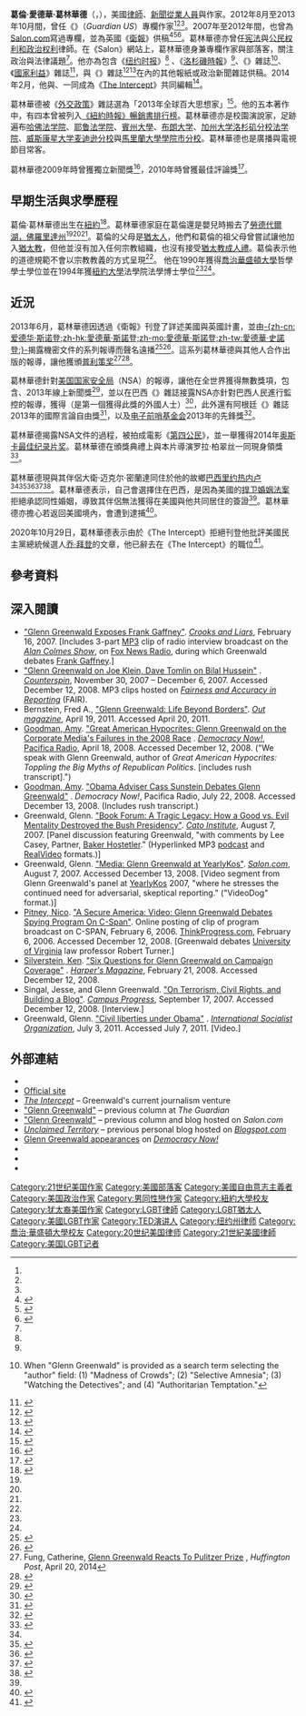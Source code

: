 {{noteTA
|T=zh-tw:葛倫·葛林華德;zh-cn:格伦·格林沃尔德;zh-hant:格倫·格林華德;zh-hk:格倫·格連韋特;
|1=zh-tw:葛倫;zh-cn:格伦;zh-hk:格倫;zh-hant:格倫;
|2=zh-tw:葛林華德;zh-cn:格林沃尔德;zh-hant:格林華德;zh-hk:格連韋特;
|3=zh-hans:普利策; zh-hant:普立茲;
|4=zh-hans:在线;zh-hant:線上;
}}
{{Infobox writer
| name          = 葛倫·葛林華德<br><small>Glenn Greenwald</small>
| image         = Glenn Greenwald 2014-01-20 001.jpg
| alt           = 
| caption       = Greenwald in 2014
| pseudonym     = 
| birth_name    = Glenn Edward Greenwald<ref name="SltZJ" />
| birth_date    = {{birth date and age|1967|03|06|mf=yes}}
| birth_place   = {{USA}}[[纽约州|纽约州]][[纽约|纽约]]
| death_date    = 
| death_place   = 
| occupation    = [[律師|律師]]<br />[[新聞從業員|新聞從業人員]]<br />作家
<!-- 未知參數 | employer      = [[First_Look_Media|First Look Media]] -->
| nationality   = {{USA}}
| residence     = {{BRA}}[[里约热内卢|里约热内卢]]
| alma_mater    = {{nowrap|[[喬治華盛頓大學|喬治華盛頓大學]] <small>（[[文学士|B.A.]]）</small><br />[[纽约大学|纽约大学]] <small>（[[法律博士|J.D.]]）</small>}}
| genre         = [[非虛構作品|非虛構作品]]、政治與法律評論
| subjects      = [[美国政治|美国政治]]、法律
| notable_works = 《[[第四公民|第四公民]]》<br />''[[How_Would_a_Patriot_Act?|How Would a Patriot Act?]]''<br />''[[A_Tragic_Legacy|A Tragic Legacy]]''<br />《{{tsl|en|No Place to Hide (Greenwald book)|政府正在監控你：史諾登揭密}}》
| partner       = David Michael Miranda
| website       = {{URL|glenngreenwald.net|GlennGreenwald.net}}
}}
'''葛倫·愛德華·葛林華德'''（{{lang-en|Glenn Edward Greenwald}}，{{bd|1967年|3月6日}}），美國[[律師|律師]]、[[新聞從業員|新聞從業人員]]與作家。2012年8月至2013年10月間，曾任《{{tsl|en|Guardian US|美國衛報}}》（''Guardian US''）專欄作家<ref name="Carr2012" /><ref name="Salon071912" /><ref name="GreenGuard" />。2007年至2012年間，也曾為[[Salon.com|Salon.com]]寫過專欄，並為英國《[[衛報|衛報]]》供稿<ref>{{cite news |url=http://www.guardian.co.uk/commentisfree/2011/dec/14/bradley-manning-deserves-a-medal |location=London |work=The Guardian |first=Glenn |last=Greenwald |title=Bradley Manning deserves a medal |date=2011-12-14 |accessdate=2015-08-07 |archive-date=2013-07-12 |archive-url=https://web.archive.org/web/20130712074531/http://www.guardian.co.uk/commentisfree/2011/dec/14/bradley-manning-deserves-a-medal |dead-url=no }}</ref><ref>{{cite news |url=http://www.guardian.co.uk/commentisfree/cifamerica/2011/jul/21/barack-obama-social-security-cuts |location=London |work=The Guardian |first=Glenn |last=Greenwald |title=Barack Obama is gutting the core principles of the Democratic party |date=2011-07-21 |accessdate=2015-08-07 |archive-date=2013-02-04 |archive-url=https://web.archive.org/web/20130204042207/http://www.guardian.co.uk/commentisfree/cifamerica/2011/jul/21/barack-obama-social-security-cuts |dead-url=no }}</ref><ref>{{cite news |url=http://www.guardian.co.uk/commentisfree/cifamerica/2011/oct/07/cia-impunity-torture-tapes |location=London |work=The Guardian |first=Glenn |last=Greenwald |title=The CIA's impunity on 'torture tapes' |date=2011-10-07 |accessdate=2015-08-07 |archive-date=2013-03-13 |archive-url=https://web.archive.org/web/20130313040231/http://www.guardian.co.uk/commentisfree/cifamerica/2011/oct/07/cia-impunity-torture-tapes |dead-url=no }}</ref>。葛林華德亦曾任[[宪法|宪法]]與[[公民权利和政治权利|公民权利和政治权利]]律師。在《Salon》網站上，葛林華德身兼專欄作家與部落客，關注政治與法律議題<ref name=SalonProfile />。他亦為包含《[[纽约时报|纽约时报]]》<ref name="NYT20090428"/><!-- <ref name="NYT20090223"/><ref name="NYT20090317"/> -->、《[[洛杉磯時報|洛杉磯時報]]》<ref name=LaTimes />、《{{tsl|en|The American Conservative|美國保守派}}》雜誌<ref name=TAC>{{cite web |title=Author Search: Glenn Greenwald |url=http://www.amconmag.com/search.html?v&m=3&author=Glenn+Greenwald&start=0&end=25 |work=[[The_American_Conservative|The American Conservative]] |accessdate=2008-12-14 |archive-url=https://web.archive.org/web/20090120215734/http://www.amconmag.com/search.html?v&m=3&author=Glenn+Greenwald&start=0&end=25 |archive-date=2009-01-20 |dead-url=yes }} When "Glenn Greenwald" is provided as a search term selecting the "author" field: (1) "Madness of Crowds"; (2) "Selective Amnesia"; (3) "Watching the Detectives"; and (4) "Authoritarian Temptation."</ref>、《[[國家利益_(雜誌)|國家利益]]》雜誌<ref name=NIO>{{cite web |first=Glenn |last=Greenwald |title=The Perilous Punditocracy |url=http://www.nationalinterest.org/Article.aspx?id=17444 |work=[[The_National_Interest|The National Interest]] |publisher=[[The_Nixon_Center|The Nixon Center]] |date=2008-04-25 |accessdate=2008-12-14 |archive-url=https://web.archive.org/web/20081210150825/http://www.nationalinterest.org/Article.aspx?id=17444 |archive-date=2008-12-10 |dead-url=yes }}</ref>，與《{{tsl|en|In These Times|當今時代}}》雜誌<ref name=ITT>{{cite web |first=Glenn |last=Greenwald |title=Author Profile:Glenn Greenwald |url=http://www.inthesetimes.com/community/profile/3753 |work=[[In_These_Times|In These Times]] |date=2006-07-21 |accessdate=2008-12-14 |archive-date=2015-09-30 |archive-url=https://web.archive.org/web/20150930071756/http://inthesetimes.com/community/profile/3753 |dead-url=no }}</ref><ref name=Rechecking>{{cite journal |first=Glenn |last=Greenwald |title=Rechecking the Balance of Powers |url=http://www.inthesetimes.com/article/2730/rechecking_the_balance_of_powers |journal=[[In_These_Times|In These Times]] |volume=30 |issue=8 |date=2006-07-21 |accessdate=2008-12-14 |archive-date=2009-02-13 |archive-url=https://web.archive.org/web/20090213113146/http://www.inthesetimes.com/article/2730/rechecking_the_balance_of_powers/ |dead-url=no }}</ref>在內的其他報紙或政治新聞雜誌供稿。2014年2月，他與{{tsl|en|Laura Poitras|罗拉·柏翠丝}}、{{tsl|en|Jeremy Scahill|杰里米·斯卡希尔|-{zh-cn:杰里米·斯卡希尔;zh-tw:傑瑞米·史卡希爾;zh-hk:謝洛美·史卡希}-}}一同成為《[[The_Intercept|The Intercept]]》共同編輯<ref name=TI>{{cite web |url=https://firstlook.org/theintercept/staff/ |title=Staff – The Intercept |accessdate=2014-01-08 |archive-date=2015-08-13 |archive-url=https://web.archive.org/web/20150813182606/https://firstlook.org/theintercept/staff/ |dead-url=yes }}</ref>。

葛林華德被《[[外交政策_(杂志)|外交政策]]》雜誌選為「2013年全球百大思想家」<ref>{{cite web |url=http://www.foreignpolicy.com/2013_global_thinkers/public/greenwald |title=The Leading Global Thinkers of 2013 |publisher=Foreign Policy |date= |accessdate=2014-06-29 |archive-date=2014-11-08 |archive-url=https://web.archive.org/web/20141108140903/http://www.foreignpolicy.com/2013_global_thinkers/public/greenwald |dead-url=no }}</ref>。他的五本著作中，有四本曾被列入[[紐約時報暢銷書榜|《紐約時報》暢銷書排行榜]]。葛林華德亦是校園演說家，足跡遍布[[哈佛法学院|哈佛法学院]]、[[耶鲁法学院|耶鲁法学院]]、[[宾夕法尼亚大学|賓州大學]]、[[布朗大学|布朗大学]]、[[加州大学洛杉矶分校法学院|加州大学洛杉矶分校法学院]]、[[威斯康星大学麦迪逊分校|威斯康星大学麦迪逊分校]]與[[馬里蘭大學學院市分校|馬里蘭大學學院市分校]]。葛林華德也是廣播與電視節目常客。

葛林華德2009年時曾獲{{tsl|en|Izzy Award|依奇獎}}獨立新聞獎<ref name="Ithaca Award">{{cite web |url=http://www.ithaca.edu/news/release.php?id=2646 |title=Glenn Greenwald And Amy Goodman Share Inaugural Izzy Award For Independent Media |work=Ithaca News Release |publisher=[[Ithaca_College|Ithaca College]] |date=2009-03-05 |accessdate=2009-03-12 |deadurl=yes |archiveurl=https://web.archive.org/web/20090305151154/http://www.ithaca.edu/news/release.php?id=2646 |archivedate=2009-03-05 }}</ref>，2010年時曾獲{{tsl|en|Online News Association|線上新聞協會|線上新聞協會獎}}最佳評論獎<ref name="OJA Award">{{cite web |url=http://conference.journalists.org/2010conference/2010/10/30/online-journalism-awards-honor-the-best-of-the-best |title=Online Journalism Awards, 2010 |publisher=[[Online_Journalism_Awards|Online Journalism Awards]] |date=2010-10-31 |accessdate=2010-10-31 |archive-date=2010-11-01 |archive-url=https://web.archive.org/web/20101101163416/http://conference.journalists.org/2010conference/2010/10/30/online-journalism-awards-honor-the-best-of-the-best/ |dead-url=no }}</ref>。

== 早期生活與求學歷程 ==
葛倫·葛林華德出生在[[紐約|紐約]]<ref>{{cite news|url=http://articles.sun-sentinel.com/1985-03-13/news/8501090703_1_greenwald-council-member-condos|work=Sun Sentinel|first=Gary|last=Stein|title=At 18, Future Holds Promise|date=1985-03-13|accessdate=2019-08-19|archive-date=2016-03-03|archive-url=https://web.archive.org/web/20160303194619/http://articles.sun-sentinel.com/1985-03-13/news/8501090703_1_greenwald-council-member-condos|dead-url=yes}}</ref>。葛林華德家庭在葛倫還是嬰兒時搬去了[[劳德代尔湖_(佛罗里达州)|勞德代爾湖，佛羅里達州]]<ref name="SalonProfile" /><ref name="GreenwaldResponse"/><ref name="Buzzfeed" />。葛倫的父母是[[猶太人|猶太人]]，他們和葛倫的祖父母曾嘗試讓他加入[[猶太教|猶太教]]，但他並沒有加入任何宗教組織，也沒有接受[[猶太教成人禮|猶太教成人禮]]。葛倫表示他的道德規範不會以宗教教義的方式呈現<ref name="mxPKN" />。 他在1990年獲得[[喬治華盛頓大學|喬治華盛頓大學]]哲學學士學位並在1994年獲[[紐約大學|紐約大學]]法學院法學博士學位<ref name="SalonProfile" /><ref name="Buzzfeed" />。

== 近況 ==
2013年6月，葛林華德因透過《衛報》刊登了詳述美國與英國{{tsl|en|Global surveillance|全球監測}}計畫，並由[[爱德华·斯诺登|-{zh-cn:爱德华·斯诺登;zh-hk:愛德華·斯諾登;zh-mo:愛德華·斯諾登;zh-tw:愛德華·史諾登;}-]]揭露機密文件的系列報導而聲名遠播<ref>{{cite news |url=http://www.huffingtonpost.com/2013/08/07/glenn-greenwald-edward-snowden-documents_n_3716424.html?utm_hp_ref=media |work=[[Huffington_Post|Huffington Post]] |last=Boadle |first=Anthony |title=Glenn Greenwald: Snowden Gave Me 15-20,000 Classified Documents |date=August 6, 2013 |accessdate=August 9, 2013 |archive-date=2017-01-29 |archive-url=https://web.archive.org/web/20170129153519/http://www.huffingtonpost.com/2013/08/07/glenn-greenwald-edward-snowden-documents_n_3716424.html?utm_hp_ref=media |dead-url=no }}</ref><ref>{{cite news |url=http://www.theguardian.com/commentisfree/2013/aug/18/david-miranda-detained-uk-nsa |location=London |work=The Guardian |first=Glenn |last=Greenwald |title=Glenn Greenwald: detaining my partner was a failed attempt at intimidation |date=2013-08-19 |accessdate=2015-08-07 |archive-date=2021-05-06 |archive-url=https://web.archive.org/web/20210506171144/http://www.theguardian.com/commentisfree/2013/aug/18/david-miranda-detained-uk-nsa |dead-url=no }}</ref>。這系列葛林華德與其他人合作出版的報導，讓他獲頒[[普利策奖|普利策奖]]{{tsl|en|Pulitzer Prize for Public Service|普立茲獎公共服務獎|公共服務獎}}<ref>Fung, Catherine, [http://www.huffingtonpost.com/2014/04/20/glenn-greenwald-pulitzer-reliable-sources_n_5182297.html Glenn Greenwald Reacts To Pulitzer Prize] {{Wayback|url=http://www.huffingtonpost.com/2014/04/20/glenn-greenwald-pulitzer-reliable-sources_n_5182297.html |date=20170316221051 }}, ''Huffington Post'', April 20, 2014</ref><ref name="pulitzer prize">{{cite press release |url=http://www.theguardian.com/media/2014/apr/14/guardian-washington-post-pulitzer-nsa-revelations |title=Guardian and Washington Post win Pulitzer prize for NSA revelations |date=2014-04-14 |access-date=2015-08-07 |archive-date=2021-05-06 |archive-url=https://web.archive.org/web/20210506164448/https://www.theguardian.com/media/2014/apr/14/guardian-washington-post-pulitzer-nsa-revelations |dead-url=no }}</ref>。

葛林華德針對[[美国国家安全局|美国国家安全局]]（NSA）的報導，讓他在全世界獲得無數獎項，包含{{tsl|en|George Polk Awads|乔治·波尔克奖|-{zh-hans:乔治·波尔克奖;zh-tw:喬治·潑克獎;zh-hk:佐治·伯格獎}-}}{{tsl|en|George Polk Awards|國家安全報導獎}}、2013年線上新聞獎<ref>{{cite news |author=Martin Pengelly in New York |url=http://www.theguardian.com/media/2013/oct/20/guardian-nsa-files-online-journalism-awards |title=Guardian wins two online journalism awards for NSA Files reporting |publisher=theguardian.com |date= |accessdate=2014-06-29 |archive-date=2021-03-08 |archive-url=https://web.archive.org/web/20210308185350/https://www.theguardian.com/media/2013/oct/20/guardian-nsa-files-online-journalism-awards |dead-url=no }}</ref>，並以在巴西《{{tsl|en|O Globo}}》雜誌接露NSA亦針對巴西人民進行監控的報導，獲得{{tsl|en|Esso Journalism Award|艾索新聞獎|-{zh-hant:艾索新聞獎;zh-hans:埃索新闻奖;}-}}（是第一個獲得此獎的外國人士）<ref>{{cite web |url=http://www.premioesso.com.br/site/noticias/release_2013_04.aspx |title=PrÃªmio Esso de Jornalismo 2013 |publisher=Premioesso.com.br |date= |accessdate=2014-06-29 |deadurl=yes |archiveurl=https://web.archive.org/web/20140620055819/http://www.premioesso.com.br/site/noticias/release_2013_04.aspx |archivedate=2014-06-20 }}</ref>，此外還有阿根廷《{{tsl|en|Perfil}}》雜誌2013年的國際言論自由獎<ref>{{cite web |url=http://www.perfil.com/sociedad/Premios-Perfil-a-la-Libertad-de-Expresion-y-la-Inteligencia-2013-20131106-0038.html |title=Premios Perfil a la Libertad de Expresión y la Inteligencia 2013 |publisher=Perfil.com |date= |accessdate=2014-06-29 |archive-date=2014-10-03 |archive-url=https://web.archive.org/web/20141003193717/http://www.perfil.com/sociedad/Premios-Perfil-a-la-Libertad-de-Expresion-y-la-Inteligencia-2013-20131106-0038.html |dead-url=no }}</ref>，以及[[电子前哨基金会|电子前哨基金会]]2013年的先鋒獎<ref>{{cite web |url=https://www.eff.org/awards/pioneer/2013 |title=EFF Pioneer Awards 2013 |publisher=Electronic Frontier Foundation |date=2013-09-19 |accessdate=2014-06-29 |archive-date=2014-06-27 |archive-url=https://web.archive.org/web/20140627032826/https://www.eff.org/awards/pioneer/2013 |dead-url=no }}</ref>。

葛林華德揭露NSA文件的過程，被拍成電影《[[第四公民|第四公民]]》，並一舉獲得2014年[[奥斯卡最佳纪录片奖|奥斯卡最佳纪录片奖]]。葛林華德在頒獎典禮上與本片導演罗拉·柏翠丝一同現身領獎<ref>{{Cite web |url=http://www.newyorker.com/news/amy-davidson/is-citizenfour-worth-celebrating |title=存档副本 |access-date=2015-08-07 |archive-date=2021-01-24 |archive-url=https://web.archive.org/web/20210124070814/https://www.newyorker.com/news/amy-davidson/is-citizenfour-worth-celebrating |dead-url=no }}</ref>。

葛林華德現與其伴侶大衛·迈克尔·密蘭達同住於他的故鄉[[巴西|巴西]][[里约热内卢|里约热内卢]]<ref name=GreenwaldResponse /><ref name="Out.com">{{cite web |url=http://www.out.com/news-commentary/2011/04/18/glenn-greenwald-life-beyond-borders?page=0,0 |title=Glenn Greenwald: Life Beyond Borders |publisher=Out.com |date=2011-04-18 |accessdate=2012-12-09 |archive-date=2013-06-29 |archive-url=https://web.archive.org/web/20130629024717/http://www.out.com/news-commentary/2011/04/18/glenn-greenwald-life-beyond-borders?page=0,0 |dead-url=no }}</ref><ref>{{cite web |url=http://www.listener.co.nz/culture/books/glenn-greenwald-interview |title=Glenn Greenwald interview |work=[[New_Zealand_Listener|New Zealand Listener]] |date=2012-02-04 |accessdate=2012-12-09 |archive-date=2012-08-11 |archive-url=https://web.archive.org/web/20120811000236/http://www.listener.co.nz/culture/books/glenn-greenwald-interview/ |dead-url=no }}</ref><ref name=Silverstein>{{cite news |first=Ken |last=Silverstein |url=http://www.harpers.org/archive/2008/02/hbc-90002466 |title=Six Questions for Glenn Greenwald on Campaign Coverage |work=[[Harper's_Magazine|Harper's Magazine]] |date=2008-02-21 |accessdate=2008-12-15 |archive-date=2009-01-05 |archive-url=https://web.archive.org/web/20090105102304/http://www.harpers.org/archive/2008/02/hbc-90002466 |dead-url=no }}</ref><ref name=GreenwaldAOTPInt>{{cite web |author=Art of The Possible |url=http://www.theartofthepossible.net/2008/05/05/glenn-greenwald-an-interview-with-the-art-of-the-possible |title=Interview with Glenn Greenwald |work=Art of the Possible Blog |date=2006-01-16 |accessdate=2008-12-13 |archive-url=https://web.archive.org/web/20080508160950/http://www.theartofthepossible.net/2008/05/05/glenn-greenwald-an-interview-with-the-art-of-the-possible/ |archive-date=2008-05-08 |dead-url=yes }}</ref>。葛林華德表示，自己會選擇住在巴西，是因為美國的[[捍卫婚姻法案|捍卫婚姻法案]]拒絕承認同性婚姻，導致其伴侶無法獲得在美國與他共同居住的簽證<ref name="Out.com" />。葛林華德亦擔心若返回美國境內，會遭到逮捕<ref name="Ratner">{{cite news |url=http://therealnews.com/t2/index.php?option=com_content&task=view&id=31&Itemid=74&jumival=11896 |work=The Real News Network |first=Michael |last=Ratner |title=Twitter Storm between WikiLeaks and Glenn Greenwald |date=2014-11-04 |accessdate=2015-08-07 |archive-date=2017-01-19 |archive-url=https://web.archive.org/web/20170119045911/http://therealnews.com/t2/index.php?option=com_content&task=view&id=31&Itemid=74&jumival=11896 |dead-url=yes }}</ref>。

2020年10月29日，葛林華德表示由於《The Intercept》拒絕刊登他批評美國民主黨總統候選人[[乔·拜登|乔·拜登]]的文章，他已辭去在《The Intercept》的職位<ref>{{Cite news |url=https://www.rfi.fr/cn/contenu/20201030-%E5%AA%92%E4%BD%93%E6%8B%92%E5%88%8A%E6%89%B9%E6%8B%9C%E7%99%BB%E6%96%87%E7%AB%A0-%E6%99%AE%E7%AB%8B%E5%85%B9%E5%BE%97%E4%B8%BB%E8%91%9B%E6%9E%97%E5%8D%8E%E5%BE%B7%E6%84%A4%E8%80%8C%E7%A6%BB%E8%81%8C |title=媒体拒刊批拜登文章 普立兹得主葛林华德愤而离职 |website=法廣 |date=2020-10-30}}</ref>。

== 參考資料 ==
{{reflist|refs=
<ref name="SalonProfile">{{cite web|url=http://www.salon.com/news/opinion/glenn_greenwald/profile/index.html|title=Glenn Greenwald |publisher=[[Salon.com|Salon.com]]|accessdate=2008-12-13|archiveurl=https://web.archive.org/web/20100215205031/http://www.salon.com/news/opinion/glenn_greenwald/profile/index.html|archivedate=2010-02-15}}</ref>
<ref name="SltZJ">{{cite web |title=Attorney Admissions from January 1, 1985, to Present |url=http://www.ca2.uscourts.gov/Docs/AttAdm/AdmG.pdf |publisher=US Court of Appeals, 2nd Circuit |accessdate=May 24, 2014 |archive-date=2014-08-01 |archive-url=https://web.archive.org/web/20140801220004/http://www.ca2.uscourts.gov/Docs/AttAdm/AdmG.pdf |dead-url=no }}</ref>
<ref name="Carr2012">{{cite news|last=Carr|first=David|url=http://mediadecoder.blogs.nytimes.com/2012/07/19/glenn-greenwald-moves-from-salon-to-guardian-u-s|title=Glenn Greenwald Moves From Salon to Guardian U.S|work=The New York Times|date=July 19, 2012|access-date=April 27, 2019|archive-date=2015-09-20|archive-url=https://web.archive.org/web/20150920164345/http://mediadecoder.blogs.nytimes.com/2012/07/19/glenn-greenwald-moves-from-salon-to-guardian-u-s/|dead-url=no}}</ref>
<ref name="Salon071912">{{cite news|last=Greenwald|first=Glenn|url=http://www.salon.com/2012/07/19/home_news|title=I'll be writing in a new venue beginning next month|date=2012-07-19|publisher=Salon.com|accessdate=2012-12-09|archive-date=2016-01-15|archive-url=https://web.archive.org/web/20160115133943/http://www.salon.com/2012/07/19/home_news/|dead-url=no}}</ref>
<ref name="GreenGuard">{{cite web|url=http://ggsidedocs.blogspot.com.br/2013/10/my-statement-and-guardians.html|title=Glenn Greenwald and the Guardian's statements|date=|publisher=|accessdate=|deadurl=yes|archiveurl=https://web.archive.org/web/20131016043310/http://ggsidedocs.blogspot.com.br/2013/10/my-statement-and-guardians.html|archivedate=October 16, 2013}}</ref>
<ref name="GreenwaldResponse">{{cite web|first=Glenn|last=Greenwald|url=http://glenngreenwald.blogspot.com/2006/07/response-to-right-wing-personal.html|title=Response to Right-wing Personal Attacks: My Law Practice; My Sexual Orientation; Where I Live|work=Unclaimed Territory|date=2006-07-20|accessdate=2007-02-02|archive-date=2007-03-30|archive-url=https://web.archive.org/web/20070330032054/http://glenngreenwald.blogspot.com/2006/07/response-to-right-wing-personal.html|dead-url=no}} In the entry, he describes and sets the record straight about his legal career and related professional and personal matters.</ref>
<ref name="Buzzfeed">{{cite web|author=Jessica Testa|url=https://www.buzzfeed.com/jtes/how-glenn-greenwald-became-glenn-greenwald|title=How Glenn Greenwald Became Glenn Greenwald|publisher=Buzzfeed.com|accessdate=2013-08-21|archive-date=2013-08-17|archive-url=https://web.archive.org/web/20130817104208/http://www.buzzfeed.com/jtes/how-glenn-greenwald-became-glenn-greenwald|dead-url=no}}</ref>
<ref name="mxPKN">{{cite web|title=Glenn Greenwald Was Never Bar Mitzvahed|url=http://www.haaretz.com/jewish/news/1.590894|website=Haaretz|publisher=Haaretz Newspaper|accessdate=4 May 2017|archive-date=2017-05-11|archive-url=https://web.archive.org/web/20170511070230/http://www.haaretz.com/jewish/news/1.590894|dead-url=no}}</ref>
<ref name="NYT20090428">{{cite news|title=What Kind of Democrat Will Specter Be?|url=http://roomfordebate.blogs.nytimes.com/2009/04/28/what-kind-of-democrat-will-specter-be|newspaper=The New York Times|date=2009-04-28|accessdate=2009-04-28|archive-date=2021-03-23|archive-url=https://web.archive.org/web/20210323012654/https://roomfordebate.blogs.nytimes.com/2009/04/28/what-kind-of-democrat-will-specter-be/|dead-url=no}}</ref>
<ref name="LaTimes">{{Cite web |url=https://www.latimes.com/search?q=glenn+greenwald |title=存档副本 |access-date=2019-08-19 |archive-date=2020-02-02 |archive-url=https://web.archive.org/web/20200202121338/https://www.latimes.com/search?q=glenn+greenwald |dead-url=no }}</ref>
}}

== 深入閱讀 ==
<!--BEGIN biblio format. If indent param. is used,  Pls use a colon (:) instead of asterisk (*) for bullet markers in the references list -->
* [https://web.archive.org/web/20150207191324/http://crooksandliars.com/2007/02/16/glenn-greenwald-exposes-frank-gaffney "Glenn Greenwald Exposes Frank Gaffney"].  ''[[Crooks_and_Liars|Crooks and Liars]]'', February 16, 2007.  [Includes 3-part [[MP3|MP3]] clip of radio interview broadcast on the ''[[Alan_Colmes_Show|Alan Colmes Show]]'', on [[Fox_News_Radio|Fox News Radio]], during which Greenwald debates [[Frank_Gaffney|Frank Gaffney]].]
* [http://www.fair.org/index.php?page=3223 "Glenn Greenwald on Joe Klein, Dave Tomlin on Bilal Hussein"] {{Wayback|url=http://www.fair.org/index.php?page=3223 |date=20120908122051 }}.  ''[[Counterspin|Counterspin]]'', November 30, 2007 – December 6, 2007. Accessed December 12, 2008.  MP3 clips hosted on ''[[Fairness_and_Accuracy_in_Reporting|Fairness and Accuracy in Reporting]]'' (FAIR).
* Bernstein, Fred A., [http://www.out.com/detail.asp?page=1&id=30073/ "Glenn Greenwald: Life Beyond Borders"]. ''[[Out_magazine|Out magazine]]'', April 19, 2011. Accessed April 20, 2011.
* [[Amy_Goodman|Goodman, Amy]]. [http://www.democracynow.org/2008/4/18/great_american_hypocrites_glenn_greenwald_on "Great American Hypocrites: Glenn Greenwald on the Corporate Media's Failures in the 2008 Race] {{Wayback|url=http://www.democracynow.org/2008/4/18/great_american_hypocrites_glenn_greenwald_on |date=20081210015722 }}.  ''[[Democracy_Now!|Democracy Now!]]'', [[Pacifica_Radio|Pacifica Radio]], April 18, 2008.  Accessed December 12, 2008.  ("We speak with Glenn Greenwald, author of ''Great American Hypocrites: Toppling the Big Myths of Republican Politics''. [includes rush transcript].")
* [[Amy_Goodman|Goodman, Amy]].  [http://www.democracynow.org/2008/7/22/obama_adviser_cass_sunstein_debates_glenn "Obama Adviser Cass Sunstein Debates Glenn Greenwald"] {{Wayback|url=http://www.democracynow.org/2008/7/22/obama_adviser_cass_sunstein_debates_glenn |date=20210429172314 }}.  ''Democracy Now!'', Pacifica Radio, July 22, 2008.  Accessed December 13, 2008.  (Includes rush transcript.)
* Greenwald, Glenn.  [https://web.archive.org/web/20121117023218/http://www.cato.org/event.php?eventid=3927 "Book Forum: A Tragic Legacy: How a Good vs. Evil Mentality Destroyed the Bush Presidency"].  ''[[Cato_Institute|Cato Institute]]'', August 7, 2007.  [Panel discussion featuring Greenwald, "with comments by Lee Casey, Partner, [[Baker_Hostetler|Baker Hostetler]]."  (Hyperlinked MP3 [[podcast|podcast]] and [[RealVideo|RealVideo]] formats.)]
* Greenwald, Glenn.  [https://web.archive.org/web/20070929144558/http://www.salon.com/ent/video_dog/media/2007/08/07/greenwald_yearlykos/index.html "Media: Glenn Greenwald at YearlyKos"].  ''[[Salon.com|Salon.com]]'', August 7, 2007.  Accessed December 13, 2008.  [Video segment from Glenn Greenwald's panel at [[YearlyKos|YearlyKos]] 2007, "where he stresses the continued need for adversarial, skeptical reporting." ("VideoDog" format.)]
* [[Nico_Pitney|Pitney, Nico]].  [https://web.archive.org/web/20091123075006/http://thinkprogress.org/2006/02/06/video-glenn-greenwald-debates-spying-program-on-c-span/ "A Secure America: Video: Glenn Greenwald Debates Spying Program On C-Span"].  Online posting of clip of program broadcast on C-SPAN, February 6, 2006.  [[Center_for_American_Progress|ThinkProgress.com]], February 6, 2006.  Accessed December 12, 2008.  [Greenwald debates [[University_of_Virginia|University of Virginia]] law professor Robert Turner.]
* [[Ken_Silverstein|Silverstein, Ken]].  [http://harpers.org/archive/2008/02/hbc-90002466 "Six Questions for Glenn Greenwald on Campaign Coverage"] {{Wayback|url=http://harpers.org/archive/2008/02/hbc-90002466 |date=20120616143537 }}. ''[[Harper's_Magazine|Harper's Magazine]]'', February 21, 2008.  Accessed December 12, 2008.
* Singal, Jesse, and Glenn Greenwald.  [https://archive.is/20130414092200/http://campusprogress.org/5mw/1931/glenn-greenwald "On Terrorism, Civil Rights, and Building a Blog"].  ''[[Campus_Progress|Campus Progress]]'', September 17, 2007.  Accessed December 12, 2008.  [Interview.]
* Greenwald, Glenn. [http://vimeo.com/26082055 "Civil liberties under Obama"] {{Wayback|url=http://vimeo.com/26082055 |date=20110818061524 }}. ''[[International_Socialist_Organization|International Socialist Organization]]'', July 3, 2011. Accessed July 7, 2011. [Video.]
<!-- END biblio format style -->

== 外部連結 ==
* {{Twitter|ggreenwald|Glenn Greenwald}}
* [http://glenngreenwald.net/ Official site] {{Wayback|url=http://glenngreenwald.net/ |date=20210217153406 }}
* [https://firstlook.org/theintercept/ ''The Intercept''] {{Wayback|url=https://firstlook.org/theintercept/ |date=20150823180315 }} – Greenwald's current journalism venture
* [http://www.guardian.co.uk/profile/glenn-greenwald "Glenn Greenwald"] {{Wayback|url=http://www.guardian.co.uk/profile/glenn-greenwald |date=20130611034518 }} – previous column at ''The Guardian''
* [http://www.salon.com/writer/glenn_greenwald/ "Glenn Greenwald"] {{Wayback|url=http://www.salon.com/writer/glenn_greenwald/ |date=20140620045912 }} – previous column and blog hosted on ''Salon.com''
* [http://glenngreenwald.blogspot.com/ ''Unclaimed Territory''] {{Wayback|url=http://glenngreenwald.blogspot.com/ |date=20210502192411 }} – previous personal blog hosted on ''[[Blogspot.com|Blogspot.com]]''
* [http://www.democracynow.org/search?query=glenn+greenwald&commit=Search Glenn Greenwald appearances] {{Wayback|url=http://www.democracynow.org/search?query=glenn+greenwald&commit=Search |date=20210226044808 }} on ''[[Democracy_Now!|Democracy Now!]]''
* {{C-SPAN|glenngreenwald}}
* {{IMDb name|3390925}}
* {{TED speaker|glenn_greenwald}}

{{DEFAULTSORT:Greenwald, Glenn}}

[[Category:21世纪美国作家|Category:21世纪美国作家]]
[[Category:美國部落客|Category:美國部落客]]
[[Category:美國自由意志主義者|Category:美國自由意志主義者]]
[[Category:美国政治作家|Category:美国政治作家]]
[[Category:男同性戀作家|Category:男同性戀作家]]
[[Category:紐約大學校友|Category:紐約大學校友]]
[[Category:犹太裔美国作家|Category:犹太裔美国作家]]
[[Category:LGBT律師|Category:LGBT律師]]
[[Category:LGBT猶太人|Category:LGBT猶太人]]
[[Category:美國LGBT作家|Category:美國LGBT作家]]
[[Category:TED演讲人|Category:TED演讲人]]
[[Category:纽约州律师|Category:纽约州律师]]
[[Category:喬治·華盛頓大學校友|Category:喬治·華盛頓大學校友]]
[[Category:20世纪美国律师|Category:20世纪美国律师]]
[[Category:21世紀美國律師|Category:21世紀美國律師]]
[[Category:美国LGBT记者|Category:美国LGBT记者]]